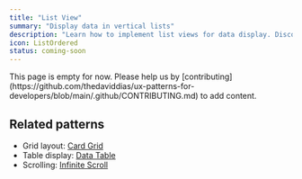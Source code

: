 ```yaml
---
title: "List View"
summary: "Display data in vertical lists"
description: "Learn how to implement list views for data display. Discover best practices for list layouts, item selection, and virtual scrolling."
icon: ListOrdered
status: coming-soon
---
```



<Callout type="warning">
  This page is empty for now. Please help us by
  [contributing](https://github.com/thedaviddias/ux-patterns-for-developers/blob/main/.github/CONTRIBUTING.md)
  to add content.
</Callout>

<GuidesBanner 
  title="List vs Table vs Cards?"
  description="Compare data display patterns to make the right choice"
  guidePath="/pattern-guide/table-vs-list-vs-cards"
/>

## Related patterns

- Grid layout: [Card Grid](/patterns/data-display/card-grid)
- Table display: [Data Table](/patterns/data-display/table)
- Scrolling: [Infinite Scroll](/patterns/navigation/infinite-scroll)
